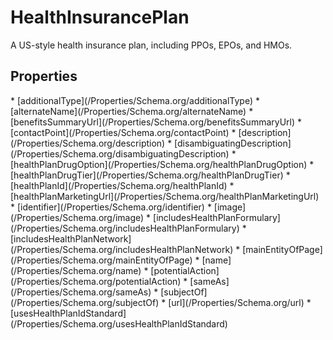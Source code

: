   
# HealthInsurancePlan

A US-style health insurance plan, including PPOs, EPOs, and HMOs.

## Properties

<Grid>
* [additionalType](/Properties/Schema.org/additionalType)
* [alternateName](/Properties/Schema.org/alternateName)
* [benefitsSummaryUrl](/Properties/Schema.org/benefitsSummaryUrl)
* [contactPoint](/Properties/Schema.org/contactPoint)
* [description](/Properties/Schema.org/description)
* [disambiguatingDescription](/Properties/Schema.org/disambiguatingDescription)
* [healthPlanDrugOption](/Properties/Schema.org/healthPlanDrugOption)
* [healthPlanDrugTier](/Properties/Schema.org/healthPlanDrugTier)
* [healthPlanId](/Properties/Schema.org/healthPlanId)
* [healthPlanMarketingUrl](/Properties/Schema.org/healthPlanMarketingUrl)
* [identifier](/Properties/Schema.org/identifier)
* [image](/Properties/Schema.org/image)
* [includesHealthPlanFormulary](/Properties/Schema.org/includesHealthPlanFormulary)
* [includesHealthPlanNetwork](/Properties/Schema.org/includesHealthPlanNetwork)
* [mainEntityOfPage](/Properties/Schema.org/mainEntityOfPage)
* [name](/Properties/Schema.org/name)
* [potentialAction](/Properties/Schema.org/potentialAction)
* [sameAs](/Properties/Schema.org/sameAs)
* [subjectOf](/Properties/Schema.org/subjectOf)
* [url](/Properties/Schema.org/url)
* [usesHealthPlanIdStandard](/Properties/Schema.org/usesHealthPlanIdStandard)
</Grid>

